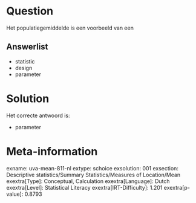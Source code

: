 Question
========

Het populatiegemiddelde is een voorbeeld van een


Answerlist
----------

* statistic
* design
* parameter

Solution
========

Het correcte antwoord is: 

* parameter

Meta-information
================
exname: uva-mean-811-nl
extype: schoice
exsolution: 001
exsection: Descriptive statistics/Summary Statistics/Measures of Location/Mean
exextra[Type]: Conceptual, Calculation
exextra[Language]: Dutch
exextra[Level]: Statistical Literacy
exextra[IRT-Difficulty]: 1.201
exextra[p-value]: 0.8793

